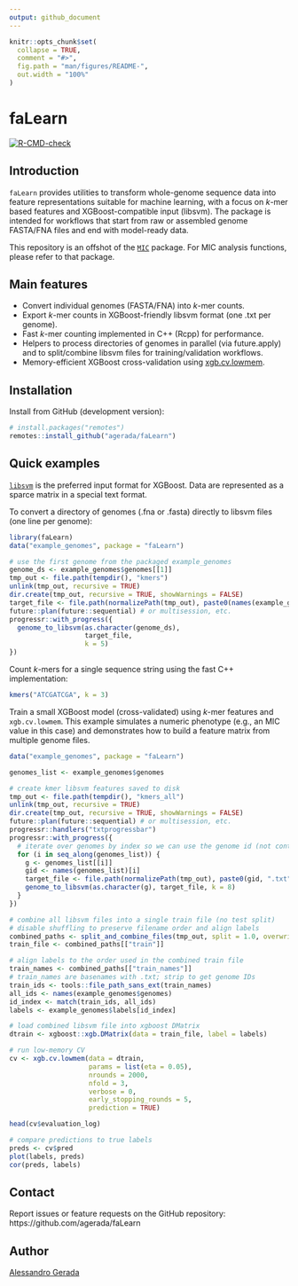 ```yaml
---
output: github_document
---
```


<!-- README.md is generated from README.Rmd. Please edit that file -->

```r
knitr::opts_chunk$set(
  collapse = TRUE,
  comment = "#>",
  fig.path = "man/figures/README-",
  out.width = "100%"
)
```

# faLearn

<!-- badges: start -->
[![R-CMD-check](https://github.com/agerada/faLearn/actions/workflows/R-CMD-check.yaml/badge.svg)](https://github.com/agerada/faLearn/actions/workflows/R-CMD-check.yaml)
<!-- badges: end -->

## Introduction

`faLearn` provides utilities to transform whole-genome sequence data into
feature representations suitable for machine learning, with a focus on $k$-mer
based features and XGBoost-compatible input (libsvm). The package is intended
for workflows that start from raw or assembled genome FASTA/FNA files and end
with model-ready data.

This repository is an offshot of the [`MIC`](github.com/agerada/MIC) package.
For MIC analysis functions, please refer to that package.

## Main features

- Convert individual genomes (FASTA/FNA) into $k$-mer counts.
- Export $k$-mer counts in XGBoost-friendly libsvm format (one .txt per genome).
- Fast $k$-mer counting implemented in C++ (Rcpp) for performance.
- Helpers to process directories of genomes in parallel (via future.apply) and
  to split/combine libsvm files for training/validation workflows.
- Memory-efficient XGBoost cross-validation using [xgb.cv.lowmem](man/xgb.cv.lowmem.Rd).

## Installation

Install from GitHub (development version):

```r
# install.packages("remotes")
remotes::install_github("agerada/faLearn")
```

## Quick examples

[`libsvm`]("https://xgboost.readthedocs.io/en/stable/tutorials/input_format.html") is the preferred
input format for XGBoost. Data are represented as a sparce matrix in a special text format.

To convert a directory of genomes (.fna or .fasta) directly to libsvm files (one line per
genome):

```r
library(faLearn)
data("example_genomes", package = "faLearn")

# use the first genome from the packaged example_genomes
genome_ds <- example_genomes$genomes[[1]]
tmp_out <- file.path(tempdir(), "kmers")
unlink(tmp_out, recursive = TRUE)
dir.create(tmp_out, recursive = TRUE, showWarnings = FALSE)
target_file <- file.path(normalizePath(tmp_out), paste0(names(example_genomes$genomes)[1], ".txt"))
future::plan(future::sequential) # or multisession, etc.
progressr::with_progress({
  genome_to_libsvm(as.character(genome_ds),
                   target_file,
                   k = 5)
})
```

Count $k$-mers for a single sequence string using the fast C++ implementation:

```r
kmers("ATCGATCGA", k = 3)
```

Train a small XGBoost model (cross-validated) using $k$-mer features and
`xgb.cv.lowmem`. This example simulates a numeric phenotype (e.g., an MIC
value in this case) and demonstrates how to build a feature matrix
from multiple genome files.

```r
data("example_genomes", package = "faLearn")

genomes_list <- example_genomes$genomes

# create kmer libsvm features saved to disk
tmp_out <- file.path(tempdir(), "kmers_all")
unlink(tmp_out, recursive = TRUE)
dir.create(tmp_out, recursive = TRUE, showWarnings = FALSE)
future::plan(future::sequential) # or multisession, etc.
progressr::handlers("txtprogressbar")
progressr::with_progress({
  # iterate over genomes by index so we can use the genome id (not contig names)
  for (i in seq_along(genomes_list)) {
    g <- genomes_list[[i]]
    gid <- names(genomes_list)[i]
    target_file <- file.path(normalizePath(tmp_out), paste0(gid, ".txt"))
    genome_to_libsvm(as.character(g), target_file, k = 8)
  }
})

# combine all libsvm files into a single train file (no test split)
# disable shuffling to preserve filename order and align labels
combined_paths <- split_and_combine_files(tmp_out, split = 1.0, overwrite = TRUE, shuffle = FALSE)
train_file <- combined_paths[["train"]]

# align labels to the order used in the combined train file
train_names <- combined_paths[["train_names"]]
# train_names are basenames with .txt; strip to get genome IDs
train_ids <- tools::file_path_sans_ext(train_names)
all_ids <- names(example_genomes$genomes)
id_index <- match(train_ids, all_ids)
labels <- example_genomes$labels[id_index]

# load combined libsvm file into xgboost DMatrix
dtrain <- xgboost::xgb.DMatrix(data = train_file, label = labels)

# run low-memory CV
cv <- xgb.cv.lowmem(data = dtrain,
                    params = list(eta = 0.05),
                    nrounds = 2000,
                    nfold = 3,
                    verbose = 0,
                    early_stopping_rounds = 5,
                    prediction = TRUE)

head(cv$evaluation_log)

# compare predictions to true labels
preds <- cv$pred
plot(labels, preds)
cor(preds, labels)
```

## Contact

Report issues or feature requests on the GitHub repository: 
https://github.com/agerada/faLearn

## Author

[Alessandro Gerada](mailto:alessandro.gerada@liverpool.ac.uk)
